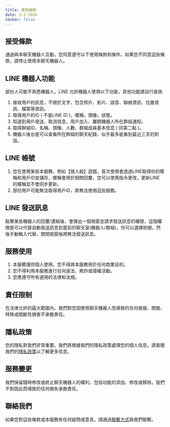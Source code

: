 ```yaml
---
title: 使用條款
date: 5-2-2024
navbar: false
---
```


## 接受條款

通過與本聊天機器人互動，您同意遵守以下使用條款和條件。如果您不同意這些條款，請停止使用本聊天機器人。

## LINE 機器人功能

部份人可能不熟悉機器人，LINE 允許機器人使用以下功能，其他功能請自行查詢

1. 接收用戶的訊息，不限於文字，包含照片、影片、語音、聯絡資訊、位置資訊、檔案等資訊。
2. 取得用戶的ID ( 不是LINE ID )，暱稱，頭像，狀態。
3. 知道到用戶發送、取消信息，用戶加入、離開機器人所在群組通知。
4. 取得群組ID、名稱、頭像、人數、群組成員基本信息 ( 同第二點 )。
5. 機器人後台是可以查看所在群組的聊天紀錄，似乎最多能看到最近三天的對話。

## LINE 帳號

1. 您在使用某些本服務，例如【狼人殺】遊戲，首次使用會透過LINE取得你的暱稱和用戶ID並儲存，暱稱會用於相關回覆，您可以使用指令更改，更新LINE 的暱稱並不會同步更新。
2. 部份用戶可能無法取得用戶ID，將無法使用這些服務。

## LINE 發送訊息

點擊某些機器人的回覆/連結後，會彈出一個視窗並請求發送訊息的權限，這個權限是可以代替自動發送訊息到當前的聊天室(機器人/群組)，你可以選擇拒絕，然後手動輸入代替，關閉視窗後將無法發送訊息。

## 服務使用

1. 本服務僅供個人使用。您不得將本服務用於任何商業目的。
2. 您不得利用本服務進行任何違法、欺詐或侵權活動。
3. 您應遵守所有適用的法律和法規。

## 責任限制

在法律允許的最大範圍內，我們對您因使用聊天機器人而導致的任何直接、間接、特殊或間斷性損害不承擔責任。

## 隱私政策

您的隱私對我們非常重要。我們將根據我們的隱私政策處理您的個人信息。請查閱我們的[隱私政策](./privacy)以了解更多信息。

## 服務變更

我們保留隨時修改或終止聊天機器人的權利，包括功能的添加、修改或移除。我們不對因此而導致的任何損失承擔責任。

## 聯絡我們

如果您對這些條款或本服務有任何疑問或意見，請通過[聯繫方式](/contact)與我們聯繫。
